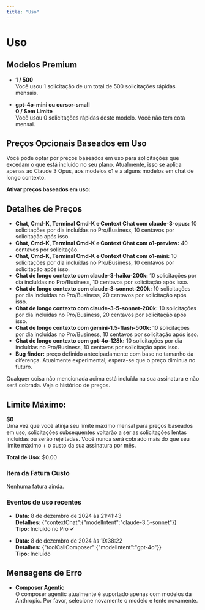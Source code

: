 ```yaml
---
title: "Uso"
---
```


# Uso

## Modelos Premium

- **1 / 500**  
  Você usou 1 solicitação de um total de 500 solicitações rápidas mensais.

- **gpt-4o-mini ou cursor-small**  
  **0 / Sem Limite**  
  Você usou 0 solicitações rápidas deste modelo. Você não tem cota mensal.

## Preços Opcionais Baseados em Uso

Você pode optar por preços baseados em uso para solicitações que excedam o que está incluído no seu plano. Atualmente, isso se aplica apenas ao Claude 3 Opus, aos modelos o1 e a alguns modelos em chat de longo contexto.

**Ativar preços baseados em uso:**

## Detalhes de Preços

- **Chat, Cmd-K, Terminal Cmd-K e Context Chat com claude-3-opus:** 10 solicitações por dia incluídas no Pro/Business, 10 centavos por solicitação após isso.
- **Chat, Cmd-K, Terminal Cmd-K e Context Chat com o1-preview:** 40 centavos por solicitação.
- **Chat, Cmd-K, Terminal Cmd-K e Context Chat com o1-mini:** 10 solicitações por dia incluídas no Pro/Business, 10 centavos por solicitação após isso.
- **Chat de longo contexto com claude-3-haiku-200k:** 10 solicitações por dia incluídas no Pro/Business, 10 centavos por solicitação após isso.
- **Chat de longo contexto com claude-3-sonnet-200k:** 10 solicitações por dia incluídas no Pro/Business, 20 centavos por solicitação após isso.
- **Chat de longo contexto com claude-3-5-sonnet-200k:** 10 solicitações por dia incluídas no Pro/Business, 20 centavos por solicitação após isso.
- **Chat de longo contexto com gemini-1.5-flash-500k:** 10 solicitações por dia incluídas no Pro/Business, 10 centavos por solicitação após isso.
- **Chat de longo contexto com gpt-4o-128k:** 10 solicitações por dia incluídas no Pro/Business, 10 centavos por solicitação após isso.
- **Bug finder:** preço definido antecipadamente com base no tamanho da diferença. Atualmente experimental; espera-se que o preço diminua no futuro.

Qualquer coisa não mencionada acima está incluída na sua assinatura e não será cobrada. Veja o histórico de preços.

## Limite Máximo:

**$0**  
Uma vez que você atinja seu limite máximo mensal para preços baseados em uso, solicitações subsequentes voltarão a ser as solicitações lentas incluídas ou serão rejeitadas. Você nunca será cobrado mais do que seu limite máximo + o custo da sua assinatura por mês.

**Total de Uso:** $0.00

### Item da Fatura	Custo
Nenhuma fatura ainda.

### Eventos de uso recentes

- **Data:** 8 de dezembro de 2024 às 21:41:43  
  **Detalhes:** {"contextChat":{"modelIntent":"claude-3.5-sonnet"}}  
  **Tipo:** Incluído no Pro ✔

- **Data:** 8 de dezembro de 2024 às 19:38:22  
  **Detalhes:** {"toolCallComposer":{"modelIntent":"gpt-4o"}}  
  **Tipo:** Incluído

## Mensagens de Erro

- **Composer Agentic**  
  O composer agentic atualmente é suportado apenas com modelos da Anthropic. Por favor, selecione novamente o modelo e tente novamente. 